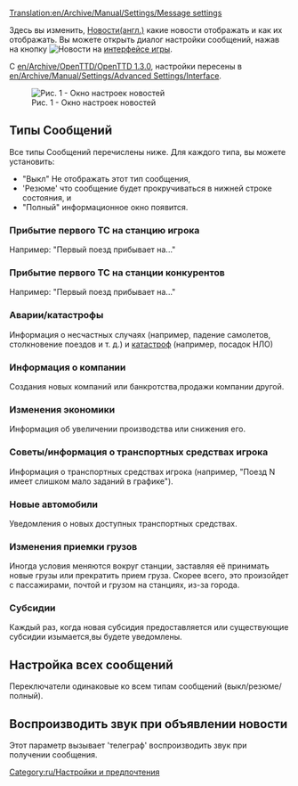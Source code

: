 [[Translation:en/Archive/Manual/Settings/Message settings]]
{{ru/Внимание|Эта статья историческая,такая функция устарела}}
{{ru/Необходимо сделать|поменять картинку}}


Здесь вы изменить, [[en/Archive/Manual/News messages|Новости(англ.)]] какие новости отображать и как их отображать.
Вы можете открыть диалог настройки сообщений, нажав на кнопку [[File:en/Manual html 2a55c3aa.png|Новости]] на [[ru/Manual/Интерфейс игры|интерфейсе игры]].

C [[en/Archive/OpenTTD/OpenTTD 1.3.0]], настройки пересены в [[en/Archive/Manual/Settings/Advanced Settings/Interface]].

[[File:en/Messageoptions.png|center|none|frame|Рис. 1 - Окно настроек новостей]]


{{en/Feature|-1.2}}

== Типы Сообщений ==
Все типы Сообщений перечислены ниже. Для каждого типа, вы можете установить:
* "Выкл" Не отображать этот тип сообщения,
* 'Резюме' что сообщение будет прокручиваться в нижней строке состояния, и
* "Полный" информационное окно появится.

=== Прибытие первого ТС на станцию игрока ===
Например: "Первый поезд прибывает на..."

=== Прибытие первого ТС на станции конкурентов ===
Например: "Первый поезд прибывает на..." 

=== Аварии/катастрофы ===
Информация о несчастных случаях (например, падение самолетов, столкновение поездов и т. д.) и [[ru/Manual/Бедствия|катастроф]] (например, посадок НЛО)

=== Информация о компании ===
Создания новых компаний или банкротства,продажи компании другой.

=== Изменения экономики ===
Информация об увеличении производства или снижения его.

=== Советы/информация о транспортных средствах игрока ===
Информация о транспортных средствах игрока (например, "Поезд N имеет слишком мало заданий в графике").

=== Новые автомобили ===
Уведомления о новых доступных транспортных средствах.

=== Изменения приемки грузов ===
Иногда условия меняются вокруг станции, заставляя её принимать новые грузы или прекратить прием груза. Скорее всего, это произойдет с пассажирами, почтой и грузом на станциях, из-за города.

=== Субсидии ===
Каждый раз, когда новая субсидия предоставляется или существующие субсидии изымается,вы будете уведомлены.

== Настройка всех сообщений ==
Переключатели одинаковые ко всем типам сообщений (выкл/резюме/полный).

== Воспроизводить звук при объявлении новости ==
Этот параметр вызывает 'телеграф' воспроизводить звук при получении сообщения.


[[Category:ru/Настройки и предпочтения]]